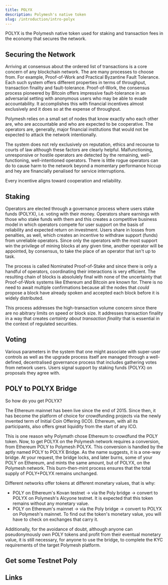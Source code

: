 ```yaml
---
title: POLYX
description: Polymesh's native token
slug: /introduction/intro-polyx
---
```


POLYX is the Polymesh native token used for staking and transaction fees in the economy that secures the network.

## Securing the Network

Arriving at consensus about the ordered list of transactions is a core concern of any blockchain network. The are many processes to choose from. For example, Proof-of-Work and Practical Byzantine Fault Tolerance. Each such system offers different properties in terms of throughput, transaction finality and fault-tolerance. Proof-of-Work, the consensus process pioneered by Bitcoin offers impressive fault-tolerance in an adversarial setting with anonymous users who may be able to evade accountability. It accomplishes this with financial incentives almost exclusively and it does so at the expense of throughput.

Polymesh relies on a small set of nodes that know exactly who each other are, who are accountable and who are expected to be cooperative. The operators are, generally, major financial institutions that would not be expected to attack the network intentionally.

The system does not rely exclusively on reputation, ethics and recourse to courts of law although these factors are clearly helpful. Malfunctioning, unresponsive or hostile operators are detected by the remaining, well-functioning, well-intentioned operators. There is little rogue operators can do to cause harm to the network beyond a momentary performance hiccup and hey are financially penalised for service interruptions.

Every incentive aligns toward cooperation and reliability.

## Staking

Operators are elected through a governance process where users stake funds (POLYX), i.e. voting with their money. Operators share earnings with those who stake funds with them and this creates a competitive business model in which operators compete for user support on the basis of reliability and expected return on investment. Users share in losses from penalties, as well, which creates an incentive to withdraw support (funds) from unreliable operators. Since only the operators with the most support win the privilege of mining blocks at any given time, another operator will be appointed, by consensus, to take the place of an operator that isn't up to task.

The process is called Nominated Proof-of-Stake and since there is only a handful of operators, coordinating their interactions is very efficient. The resulting chain of blocks is absolulely final with none of the uncertainty that Proof-of-Work systems like Ethereum and Bitcoin are known for. There is no need to await multiple confirmations because all the nodes that _could_ propose a block have already spoken and accepted each block before it is widely distributed.

This process addresses the high-transaction volume concern since there are no abitrary limits on speed or block size. It addresses transaction finality in a way that creates _certainty about transaction finality_ that is essential in the context of regulated securities.

## Voting

Various parameters in the system that one might associate with super-user controls as well as the upgrade process itself are managed through a well-defined, decentralised governance process that includes gathering votes from network users. Users signal support by staking funds (POLYX) on proposals they agree with.

## POLY to POLYX Bridge

So how do you get POLYX?

The Ethereum mainnet has been live since the end of 2015. Since then, it has become the platform of choice for crowdfunding projects via the newly invented term of Initial Coin Offering (ICO). Ethereum, with all its participants, also offers great liquidity from the start of any ICO.

This is one reason why Polymath chose Ethereum to crowdfund the POLY token. Now, to get POLYX on the Polymesh network requires a conversion, from Ethereum POLY to Polymesh POLYX. This conversion is handled by the aptly named POLY to POLYX Bridge. As the name suggests, it is a one-way bridge. At your request, the bridge locks, and later burns, some of your POLY on Ethereum, and mints the same amount, but of POLYX, on the Polymesh network. This burn-then-mint process ensures that the total supply of POLY+POLYX remains unchanged.

Different networks offer tokens at different monetary values, that is why:

* POLY on Ethereum's Kovan testnet -> via the Poly bridge -> convert to POLYX on Polymesh's Alcyone testnet. It is expected that this token remains without any monetary value.
* POLY on Ethereum's mainnet -> via the Poly bridge -> convert to POLYX on Polymesh's mainnet. To find out the token's monetary value, you will have to check on exchanges that carry it.

Additionally, for the avoidance of doubt, although anyone can pseudonymously own POLY tokens and profit from their eventual monetary value, it is still necessary, for anyone to use the bridge, to complete the KYC requirements of the target Polymesh platform.

## Get some Testnet Poly


## Links
